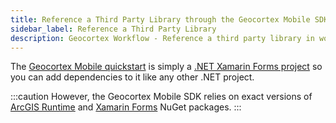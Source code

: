 ```yaml
---
title: Reference a Third Party Library through the Geocortex Mobile SDK
sidebar_label: Reference a Third Party Library
description: Geocortex Workflow - Reference a third party library in workflow for Geocortex Mobile
---
```



The [Geocortex Mobile quickstart](../mobile/quick-start.mdx) is simply a [.NET Xamarin Forms project](https://docs.microsoft.com/en-us/xamarin/get-started/quickstarts/deepdive?pivots=windows) so you can add dependencies to it like any other .NET project.

:::caution
However, the Geocortex Mobile SDK relies on exact versions of [ArcGIS Runtime](https://developers.arcgis.com/arcgis-runtime/) and [Xamarin Forms](https://dotnet.microsoft.com/apps/xamarin/xamarin-forms) NuGet packages.
:::

<UseCaseContainer>
    <UseCaseCard
        title="Geocortex Mobile SDK Quickstart"
        description="Check out the Geocortex Mobile SDK quickstart"
        link="../mobile/quick-start"
    />
</UseCaseContainer>
